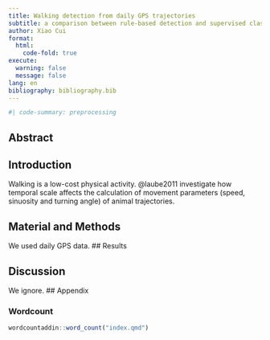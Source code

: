 ---
title: Walking detection from daily GPS trajectories
subtitle: a comparison between rule-based detection and supervised classification
author: Xiao Cui
format:
  html:
    code-fold: true
execute:
  warning: false
  message: false
lang: en
bibliography: bibliography.bib
---

```{r preprocessing}
#| code-summary: preprocessing

``` 


## Abstract

## Introduction
Walking is a low-cost physical activity.
@laube2011 investigate how temporal scale affects the calculation of movement parameters (speed, sinuosity and turning angle) of animal trajectories. 

## Material and Methods
We used daily GPS data.
## Results

## Discussion
We ignore.
## Appendix

### Wordcount

<!-- after installing the wordcountadding, remove the line "#| eval: false" -->

```{r}
wordcountaddin::word_count("index.qmd")
```


